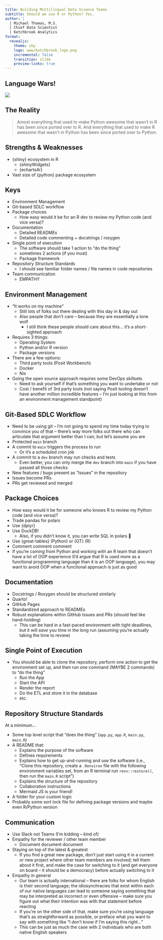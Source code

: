 ```yaml
---
title: Building Multilingual Data Science Teams
subtitle: Should we use R or Python? Yes.
author: |
  | Michael Thomas, M.S.
  | Chief Data Scientist
  | Ketchbrook Analytics
format:
  revealjs:
    theme: sky
    logo: www/ketchbrook_logo.png
    incremental: false
    transition: slide
    preview-links: true
---
```


## Language Wars!

![](www/r-is-dead-linkedin-post.png)

## The Reality

> Amost everything that used to make Python awesome that wasn't in R has been since ported over to R. And everything that used to make R awesome that wasn't in Python has been since ported over to Python.

## Strengths & Weaknesses

- {shiny} ecosystem in R
    + {shinyWidgets}
    + {echarts4r}

- Vast size of {python} package ecosystem

## Keys

- Environment Management
- Git-based SDLC workflow
- Package choices
    + How easy would it be for an R dev to review my Python code (and vice versa)?
- Documentation
    + Detailed READMEs
    + Detailed code commenting + docstrings / roxygen
- Single point of execution
    + The software should take 1 action to "do the thing"
    + sometimes 2 actions (if you must)
    + Package framework
- Repository Structure Standards
    + I should see familiar folder names / file names in code repositories
- Team communication
    + EMPATHY

## Environment Management

* "It works on my machine"
    + Still lots of folks out there dealing with this day in & day out
    + Also people that don't care -- because they are essentially a lone wolf
        + I still think these people should care about this... it's a short-sighted approach
* Requires 3 things:
    + Operating System
    + Python and/or R version
    + Package versions
* There are a few options:
    + Third party tools (Posit Workbench)
    + Docker
    + Nix
* Going the open source approach requires some DevOps skillsets
    + Need to ask yourself if that's something you want to undertake or not
    + Cost / benefit of 3rd party tools (not saying Posit tooling doesn't have another million incredible features -- I'm just looking at this from an environment management standpoint)

## Git-Based SDLC Workflow

* Need to be using git -- I'm not going to spend my time today trying to convince you of that -- there's way more folks out there who can articulate that argument better than I can; but let's assume you are
* Protected `main` branch
* A commit to `main` triggers the process to run
    + Or it's a scheduled cron job
* A commit to a `dev` branch may run checks and tests
    + Even better, you can only merge the `dev` branch into `main` if you have passed all those checks
* New features / bugs present as "Issues" in the repository
* Issues become PRs
* PRs get reviewed and merged

## Package Choices

* How easy would it be for someone who knows R to review my Python code (and vice versa)?
* Trade pandas for polars
* Use {dplyr}
* Use DuckDB!
    + Also, if you didn't know it, you can write SQL in polars 🤯
* Use {great-tables} (Python) or {GT} (R)
* Comment comment comment
* If you're coming from Python and working with an R team that doesn't have a lot of OOP experience (I'd argue that R is used more as a  functional programming language than it is an OOP language), you may want to avoid OOP when a functional approach is just as good

## Documentation

* Docstrings / Roxygen should be structured similarly
* Quarto!
* GitHub Pages
* Standardized approach to READMEs
* Robust explanations within GitHub Issues and PRs (should feel like hand-holding)
    + This can be hard in a fast-paced environment with tight deadlines, but it will *save* you time in the long run (assuming you're actually taking the time to review)

## Single Point of Execution

* You should be able to clone the repository, perform one action to get the environment set up, and then run one command (MAYBE 2 commands) to "do the thing"
    + Run the App
    + Start the API
    + Render the report
    + Do the ETL and store it in the database
    + etc.

## Repository Structure Standards

At a minimum...

* Some top level script that "does the thing" (`app.py`, `app.R`, `main.py`, `main.R`)
* A README that:
    * Explains the purpose of the software
    * Defines requirements
    * Explains how to get up-and-running and use the software (i.e., "Clone this repository, create a `.Renviron` file with the following environment variables set, from an R terminal run `renv::restore()`, then run the `main.R` script")
    * Explains the structure of the repository
    * Collaboration instructions
    * Mermaid JS is your friend!
* A folder for your custom logic
* Probably some sort lock file for defining package versions and maybe even R/Python version

## Communication

* Use Slack not Teams (I'm kidding -- kind of)
* Empathy for the reviewer / other team member
    + Document document document
* Staying on top of the latest & greatest
    + If you find a great new package, don't just start using it in a current or new project where other team members are involved; tell them about it first, and make the case for switching to it (and get everyone on board -- it should be a democracy) before actually switching to it
* Empathy in general
    + Our team is actually international -- there are folks for whom English is their second language; the idiosynchracies that exist within each of our native languages can lead to someone saying something that may be interpreted as incorrect or even offensive -- make sure you figure out what their intention was with that statement before reacting
    + If you're on the other side of that, make sure you're using language that's as straightforward as possible, or preface what you want to say with something like "I don't know if I'm saying this right..."
    + This can be just as much the case with 2 individuals who are both native English speakers